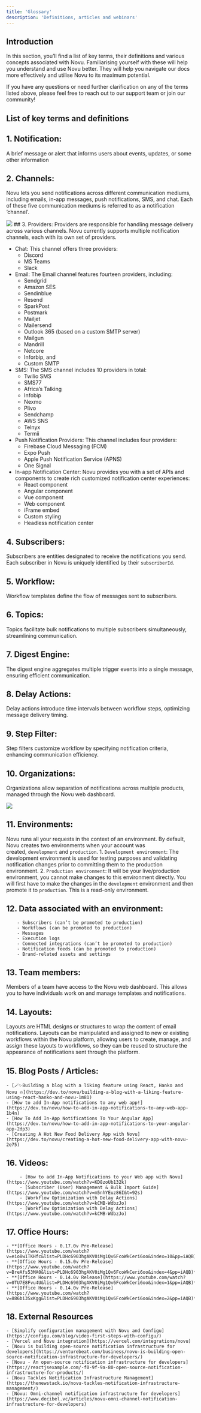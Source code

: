 ```yaml
---
title: 'Glossary'
description: 'Definitions, articles and webinars'
---
```


## Introduction

In this section, you’ll find a list of key terms, their definitions and various concepts associated with Novu. Familiarising yourself with these will help you understand and use Novu better. They will help you navigate our docs more effectively and utilise Novu to its maximum potential.

If you have any questions or need further clarification on any of the terms listed above, please feel free to reach out to our support team or join our community!

## List of key terms and definitions

## 1. Notification: 
A brief message or alert that informs users about events, updates, or some other information
## 2. Channels: 
Novu lets you send notifications across different communication mediums, including emails, in-app messages, push notifications, SMS, and chat. Each of these five communication mediums is referred to as a notification ‘channel’.

<Frame caption="Channels in Novu"><img src="/images/channels.gif" /> </Frame>
## 3. Providers:
Providers are responsible for handling message delivery across various channels. Novu currently supports multiple notification channels, each with its own set of providers.

   - Chat: This channel offers three providers:
      - Discord
      - MS Teams
      - Slack
   - Email: The Email channel features fourteen providers, including: 
     - Sendgrid
     - Amazon SES
     - Sendinblue
     - Resend
     - SparkPost
     - Postmark
     - Mailjet
     - Mailersend
     - Outlook 365 (based on a custom SMTP server)
     - Mailgun
     - Mandrill
     - Netcore
     - Inforbip, and
     - Custom SMTP
   - SMS: The SMS channel includes 10 providers in total:
     - Twilio SMS
     - SMS77
     - Africa’s Talking
     - Infobip
     - Nexmo
     - Plivo
     - Sendchamp
     - AWS SNS
     - Telnyx
     - Termii
   - Push Notification Providers: This channel includes four providers: 
     - Firebase Cloud Messaging (FCM)
     - Expo Push
     - Apple Push Notification Service (APNS)
     - One Signal
   - In-app Notification Center: Novu provides you with a set of APIs and components to create rich customized notification center experiences: 
     - React component
     - Angular component
     - Vue component
     - Web component
     - iFrame embed
     - Custom styling
     - Headless notification center

## 4. Subscribers:
Subscribers are entities designated to receive the notifications you send. Each subscriber in Novu is uniquely identified by their `subscriberId`.
## 5. Workflow:
Workflow templates define the flow of messages sent to subscribers.
## 6. Topics:
Topics facilitate bulk notifications to multiple subscribers simultaneously, streamlining communication.
## 7. Digest Engine:
The digest engine aggregates multiple trigger events into a single message, ensuring efficient communication.
## 8. Delay Actions:
Delay actions introduce time intervals between workflow steps, optimizing message delivery timing.
## 9. Step Filter:
Step filters customize workflow by specifying notification criteria, enhancing communication efficiency.
## 10.  Organizations:
Organizations allow separation of notifications across multiple products, managed through the Novu web dashboard.

<Frame caption="Organizations in Novu"><img src="/images/org.gif" /> </Frame>

## 11. Environments:
Novu runs all your requests in the context of an environment. By default, Novu creates two environments when your account was created, `development` and `production`.
    1. `Development environment`: The development environment is used for testing purposes and validating notification changes prior to committing them to the production environment.
    2. `Production environment`: It will be your live/production environment, you cannot make changes to this environment directly. You will first have to make the changes in the `development` environment and then promote it to `production`. This is a read-only environment.
## 12. Data associated with an environment:
        - Subscribers (can’t be promoted to production)
        - Workflows (can be promoted to production)
        - Messages
        - Execution logs
        - Connected integrations (can’t be promoted to production)
        - Notification feeds (can be promoted to production)
        - Brand-related assets and settings
## 13. Team members: 
Members of a team have access to the Novu web dashboard. This allows you to have individuals work on and manage templates and notifications.
## 14. Layouts: 
Layouts are HTML designs or structures to wrap the content of email notifications. Layouts can be manipulated and assigned to new or existing workflows within the Novu platform, allowing users to create, manage, and assign these layouts to workflows, so they can be reused to structure the appearance of notifications sent through the platform.
## 15. Blog Posts / Articles:
    - [🪄✨Building a blog with a liking feature using React, Hanko and Novu 🔥](https://dev.to/novu/building-a-blog-with-a-liking-feature-using-react-hanko-and-novu-1m81)
    - [How to add In-App notifications to any web app!](https://dev.to/novu/how-to-add-in-app-notifications-to-any-web-app-1b4n)
    - [How To Add In-App Notifications To Your Angular App](https://dev.to/novu/how-to-add-in-app-notifications-to-your-angular-app-2dp3)
    - [Creating A Hot New Food Delivery App with Novu](https://dev.to/novu/creating-a-hot-new-food-delivery-app-with-novu-2e75)
## 16.  Videos:
         - [How to add In-App Notifications to your Web app with Novu](https://www.youtube.com/watch?v=KD8zoUb132k)
         - [Subscriber (User) Management & Bulk Import Guide](https://www.youtube.com/watch?v=m5nhYEuz86I&t=92s)
         - [Workflow Optimization with Delay Actions](https://www.youtube.com/watch?v=kCMB-WdbzJo)
         - [Workflow Optimization with Delay Actions](https://www.youtube.com/watch?v=kCMB-WdbzJo)
## 17. Office Hours:
    - **[Office Hours - 0.17.0v Pre-Release](https://www.youtube.com/watch?v=eio8w1TKHfc&list=PLDHc6903hgAKV0iMg1Qv6FcoWkCeri6oo&index=10&pp=iAQB)**
    - **[Office Hours - 0.15.0v Pre-Release](https://www.youtube.com/watch?v=BreAfs53MA0&list=PLDHc6903hgAKV0iMg1Qv6FcoWkCeri6oo&index=4&pp=iAQB)**
    - **[Office Hours - 0.14.0v Release](https://www.youtube.com/watch?v=0TU7E8Fvu4U&list=PLDHc6903hgAKV0iMg1Qv6FcoWkCeri6oo&index=1&pp=iAQB)**
    - **[Office Hours - 0.14.0v Pre-Release](https://www.youtube.com/watch?v=886bi3SxKgg&list=PLDHc6903hgAKV0iMg1Qv6FcoWkCeri6oo&index=2&pp=iAQB)**
## 18. External Resources
    - [Simplify configuration management with Novu and Configu](https://configu.com/blog/video-first-steps-with-configu/)
    - [Vercel and Novu integration](https://vercel.com/integrations/novu)
    - [Novu is building open-source notification infrastructure for developers](https://venturebeat.com/business/novu-is-building-open-source-notification-infrastructure-for-developers/)
    - [Novu - An open-source notification infrastructure for developers](https://reactjsexample.com/-f0-9f-9a-80-open-source-notification-infrastructure-for-products/)
    - [Novu Tackles Notification Infrastructure Management](https://thenewstack.io/novu-tackles-notification-infrastructure-management/)
    - [Novu: Omni-channel notification infrastructure for developers](https://www.decibel.vc/articles/novu-omni-channel-notification-infrastructure-for-developers)

